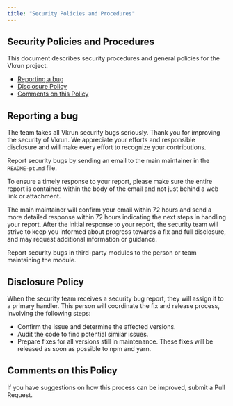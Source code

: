 ```yaml
---
title: "Security Policies and Procedures"
---
```


## Security Policies and Procedures

This document describes security procedures and general policies for the Vkrun project.

  * [Reporting a bug](#reporting-a-bug)
  * [Disclosure Policy](#disclosure-policy)
  * [Comments on this Policy](#comments-on-this-policy)

## Reporting a bug

The team takes all Vkrun security bugs seriously. Thank you for improving the security of Vkrun. We appreciate your efforts and responsible disclosure and will make every effort to recognize your contributions.

Report security bugs by sending an email to the main maintainer in the `README-pt.md` file.

To ensure a timely response to your report, please make sure the entire report is contained within the body of the email and not just behind a web link or attachment.

The main maintainer will confirm your email within 72 hours and send a more detailed response within 72 hours indicating the next steps in handling your report. After the initial response to your report, the security team will strive to keep you informed about progress towards a fix and full disclosure, and may request additional information or guidance.

Report security bugs in third-party modules to the person or team maintaining the module.

## Disclosure Policy

When the security team receives a security bug report, they will assign it to a primary handler. This person will coordinate the fix and release process, involving the following steps:

  * Confirm the issue and determine the affected versions.
  * Audit the code to find potential similar issues.
  * Prepare fixes for all versions still in maintenance. These fixes will be released as soon as possible to npm and yarn.

## Comments on this Policy

If you have suggestions on how this process can be improved, submit a Pull Request.
